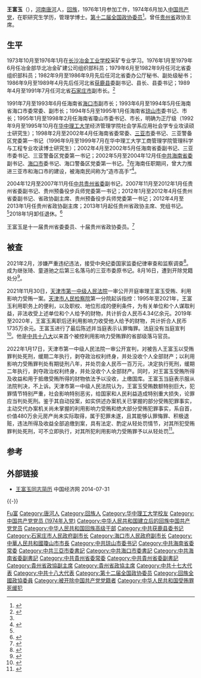 {{Infobox_Politician
| name = 王富玉
| image name =
| width =
|职务1 = [[中国人民政治协商会议贵州省委员会|中国人民政治协商会议贵州省委员会]]主席
|就任日期1 = 2013年1月
|卸任日期1 = 2018年1月
|前任1 = [[王正福|王正福]]
|繼任1 = [[刘晓凯|刘晓凯]]
|职务2 = {{CPC}}[[海口市|海口市]]委员会书记
|就任日期2 = 2002年5月
|卸任日期2 = 2004年12月
|前任2 = [[蔡长松|蔡长松]]
|繼任2 = [[王为璐|王为璐]]
|职务3 = {{CPC}}[[三亚市|三亚市]]委员会书记
|就任日期3 = 1998年2月
|卸任日期3 = 2002年5月
|前任3 = [[洪寿祥|洪寿祥]]
|繼任3 = [[于迅|于迅]]
| 性別 =男 
| Native place = [[河南省|河南]][[唐河县|唐河]]
| place of birth =
| date of birth = {{birth year and age|1952|8}}
|逝世日期 = 
|逝世地點 = 
|別名 = 
| nationality ={{PRC}}
| spouse =
| relatives =
| party =<del>{{CPC}}</del>（2021年8月16日被开除）
| educate =[[长沙冶金工业学校|长沙冶金工业学校]]专科<br>[[华中理工大学|华中理工大学]]在职硕士、博士
| past =
}}
'''王富玉'''（{{bd|1952年|8月|catIdx=Wang王}}），[[河南省|河南]][[唐河县|唐河]]人，[[回族|回族]]，1976年1月参加工作，1974年6月加入[[中国共产党|中国共产党]]，在职研究生学历，管理学博士。[[中国人民政治协商会议第十二届全国委员会委员名单|第十二届全国政协委员]]<ref>{{Cite web|title=王富玉简历资料|url=http://cpc.people.com.cn/gbzl/html/130100034.html|accessdate=2014-01-16|archiveurl=https://web.archive.org/web/20140116132108/http://cpc.people.com.cn/gbzl/html/130100034.html|archivedate=2014-01-16|dead-url=no}}</ref>。曾任[[贵州省|贵州省]]政协主席。

==生平==
1973年10月至1976年1月在[[长沙冶金工业学校|长沙冶金工业学校]]采矿专业学习。1976年1月至1979年6月任冶金部华北冶金矿建公司组织部科员；1979年6月至1982年9月任河北省委组织部科员；1982年9月至1986年9月先后任河北省委办公厅秘书、副处级秘书；1986年9月至1989年4月先后任河北省[[获鹿县|获鹿县]]委副书记、县长、县委书记；1989年4月至1991年7月任河北省[[石家庄市|石家庄市]]副市长。<ref name="renshi.people">{{Cite news|url=http://renshi.people.com.cn/n/2013/0130/c139617-20379766.html|title=王富玉同志简历|date=2013-01-30|work=人民网|accessdate=2021-02-21}}</ref>

1991年7月至1993年6月任海南省[[海口市|海口市]]副市长；1993年6月至1994年5月任海南省海口市委常委、副市长；1994年5月至1995年1月任海南省[[琼山市|琼山市]]委书记、市长；1995年1月至1998年2月任海南省瓊山市委书记、市长，明确为正厅级（1992年9月至1995年10月在[[华中理工大学|华中理工大学]]经济管理学院社会学系应用社会学专业攻读硕士研究生）；1998年2月至2002年4月任海南省委常委、[[三亚市|三亚市]]委书记、三亚警备区党委第一书记（1996年9月至1999年7月在华中理工大学工商管理学院管理科学与工程专业攻读博士研究生）；2002年4月至2002年5月任海南省委副书记、三亚市委书记、三亚警备区党委第一书记；2002年5月至2004年12月任[[中共海南省委|中共海南省委]]副书记、[[海口市|海口市]]委书记、海口警备区党委第一书记。<ref name="renshi.people" />在海南任职期间，曾大力推进三亚市和海口市的建设，被海南民间称为“造市高手”<ref>{{Cite web|title=正部级“老虎”王富玉落马，曾是海南“造市高手”|url=https://www.163.com/dy/article/G3D6ESGE0534A4S8.html|accessdate=2021-02-23|date=2021-02-21|publisher=网易}}</ref>。

2004年12月至2007年11月任[[中共贵州省委|中共贵州省委]]副书记，2007年11月至2012年1月任贵州省委副书记、贵州预备役步兵师党委第一书记；2012年1月至2012年4月任贵州省委副书记、省政协副主席、贵州预备役步兵师党委第一书记；2012年4月至2013年1月任贵州省政协副主席；2013年1月起任贵州省政协主席、党组书记。<ref name="renshi.people" />2018年1月卸任退休。<ref>{{Cite news|url=https://www.cqcb.com/headline/2021-02-21/3749701_pc.html|title=退休正部周末被查，3周前曾坐主席台|date=2021-02-21|work=长安街知事（北京日报）|via=上游新闻|accessdate=2021-02-21}}</ref>

王富玉是十一届贵州省委委员、十届贵州省政协委员。<ref>{{Cite web|title=贵州省委副书记王富玉同志会见张哲总经理|url=http://www.chinaunicom.com.cn/city/guizhou/xwgg/file26.html|accessdate=2021-02-23|publisher=中国联通|archiveurl=https://web.archive.org/web/20141230100347/http://www.chinaunicom.com.cn/city/guizhou/xwgg/file26.html|archivedate=2014-12-30|dead-url=yes}}</ref>

== 被查 ==
2021年2月，涉嫌严重违纪违法，接受中央纪委国家监委纪律审查和监察调查<ref>{{cite web|title=贵州省政协原主席王富玉接受中央纪委国家监委纪律审查和监察调查|url=http://www.ccdi.gov.cn/toutiao/202102/t20210221_236200.html|accessdate=2021-02-21|date=2021-02-21|publisher=中央纪委国家监委网站|archive-date=2021-08-17|archive-url=https://web.archive.org/web/20210817041208/https://www.ccdi.gov.cn/toutiao/202102/t20210221_236200.html|dead-url=no}}</ref>。成为继张琦、童道驰之后第三名落马的三亚市委原书记。8月16日，遭到开除党籍处分<ref>{{cite web|title=贵州省政协原党组书记、主席王富玉严重违纪违法被开除党籍|url=https://www.ccdi.gov.cn/scdc/zggb/djcf/202108/t20210816_248397.html|accessdate=2021-08-16|date=2021-08-16|publisher=中央纪委国家监委网站|archive-date=2021-08-17|archive-url=https://web.archive.org/web/20210817030617/https://www.ccdi.gov.cn/scdc/zggb/djcf/202108/t20210816_248397.html|dead-url=no}}</ref>。

2021年11月30日，[[天津市第一中级人民法院|天津市第一中级人民法院]]一审公开开庭审理王富玉受贿、利用影响力受贿一案。[[天津市人民检察院|天津市人民检察院]]第一分院起诉指控：1995年至2021年，王富玉利用职务上的便利，以及职权、地位形成的便利条件，为有关单位和个人谋取利益，非法收受上述单位和个人给予的财物，共计折合人民币4.34亿余元。2019年至2020年，王富玉离职后还利用影响力收受他人给予的财物，共计折合人民币1735万余元。王富玉进行了最后陈述并当庭表示认罪悔罪。法庭没有当庭宣判<ref>{{Cite web|title=贵州省政协原主席王富玉受审，被控敛财超4.5亿|url=https://www.jiemian.com/article/6865586.html|access-date=2021-11-30|date=2021-11-30|publisher=界面新闻|archive-date=2021-11-30|archive-url=https://web.archive.org/web/20211130100147/https://www.jiemian.com/article/6865586.html|dead-url=no}}</ref>。他是[[中国共产党第十八次全国代表大会|中共十八大]]以来首个被控利用影响力受贿罪的省部级落马官员。

2022年1月17日，天津市第一中级人民法院一审公开宣判，对被告人王富玉以受贿罪判处死刑，缓期二年执行，剥夺政治权利终身，并处没收个人全部财产；以利用影响力受贿罪判处有期徒刑八年，并处罚金人民币一百万元，决定执行死刑，缓期二年执行，剥夺政治权利终身，并处没收个人全部财产。同时，对王富玉受贿所得及收益和用于抵缴受贿所得的财物依法予以没收，上缴国库。王富玉当庭表示服从法院判决，不上诉。天津市第一中级人民法院认为，王富玉受贿数额特别巨大，犯罪情节特别严重，社会影响特别恶劣，给国家和人民利益造成特别重大损失，论罪应当判处死刑。鉴于其自动投案，如实供述办案机关已掌握的部分受贿犯罪事实，主动交代办案机关尚未掌握的利用影响力受贿和绝大部分受贿犯罪事实，系自首，价值480万余元房产尚未实际取得，属于犯罪未遂，且其能够认罪悔罪、积极退赃，违法所得及收益全部追缴到案，具有法定、酌定从轻处罚情节，对其所犯受贿罪判处死刑，可不立即执行，对其所犯利用影响力受贿罪予以从轻处罚<ref>{{Cite web|title=贵州省政协原主席王富玉，被判死缓|url=http://www.bjnews.com.cn/detail/164241121514208.html|access-date=2022-01-17|publisher=新京报|archive-date=2022-01-18|archive-url=https://web.archive.org/web/20220118095316/https://www.bjnews.com.cn/detail/164241121514208.html|dead-url=no}}</ref>。

==参考==
{{reflist}}

==外部链接==
*[http://district.ce.cn/newarea/sddy/201301/31/t20130131_24082694.shtml 王富玉同志简历] {{Wayback|url=http://district.ce.cn/newarea/sddy/201301/31/t20130131_24082694.shtml |date=20140506113635 }} 中国经济网 2014-07-31

{{-}}
{{start box}}
{{s-par|prc-lcppcc}}
{{s-before|[[王正福|王正福]]}}
{{s-title|[[中国人民政治协商会议贵州省委员会|中国人民政治协商会议贵州省委员会]]主席|2013年1月－2018年1月}}
{{s-after|[[刘晓凯|刘晓凯]]}}
{{s-ppo|cpc}}
{{s-before|[[]]}}
{{s-title|[[中国共产党贵州省委员会|中国共产党贵州省委员会]]专职副书记|2004年12月－2012年4月}}
{{s-after|[[陈敏尔|陈敏尔]]}}
{{s-before|[[蔡长松|蔡长松]]}}
{{s-title|[[中国共产党海口市委员会|中国共产党海口市委员会]]书记|2002年5月－2004年12月}}
{{s-after|[[王为璐|王为璐]]}}
{{s-before|[[]]}}
{{s-title|[[中国共产党海南省委员会|中国共产党海南省委员会]]专职副书记|2002年4月－2004年12月}}
{{s-after|[[]]}}
{{s-before|[[洪寿祥|洪寿祥]]}}
{{s-title|[[中国共产党三亚市委员会|中国共产党三亚市委员会]]书记|1998年2月－2002年5月}}
{{s-after|[[于迅|于 迅]]}}
{{end box}}
{{中共十九大以来的反腐败工作}}
{{中华人民共和国贵州省正职领导人}}
{{中华人民共和国海口市正职领导人}}

{{DEFAULTSORT:Wang王}}
[[Category:王姓|Fu富]]
[[Category:唐河人|Category:唐河人]]
[[Category:回族人|Category:回族人]]
[[Category:华中理工大学校友|Category:华中理工大学校友]]
[[Category:中国共产党党员_(1974年入党)|Category:中国共产党党员 (1974年入党)]]
[[Category:中华人民共和国建立后的回族中国共产党党员|Category:中华人民共和国建立后的回族中国共产党党员]]
[[Category:中华人民共和国回族高级干部|Category:中华人民共和国回族高级干部]]
[[Category:中共获鹿县委书记|Category:中共获鹿县委书记]]
[[Category:石家庄市人民政府副市长|Category:石家庄市人民政府副市长]]
[[Category:海口市人民政府副市长|Category:海口市人民政府副市长]]
[[Category:中華人民共和國瓊山市市長|Category:中華人民共和國瓊山市市長]]
[[Category:中共琼山市委书记|Category:中共琼山市委书记]]
[[Category:中共海南省委常委|Category:中共海南省委常委]]
[[Category:中共三亞市委書記|Category:中共三亞市委書記]]
[[Category:中共海口市委書記|Category:中共海口市委書記]]
[[Category:中共海南省委副書記|Category:中共海南省委副書記]]
[[Category:中共貴州省委常委|Category:中共貴州省委常委]]
[[Category:中共貴州省委副書記|Category:中共貴州省委副書記]]
[[Category:貴州省政協副主席|Category:貴州省政協副主席]]
[[Category:貴州省政協主席|Category:貴州省政協主席]]
[[Category:中共十七大代表|Category:中共十七大代表]]
[[Category:中共十八大代表|Category:中共十八大代表]]
[[Category:第十二届全国政协委员|Category:第十二届全国政协委员]]
[[Category:回族全國政協委員|Category:回族全國政協委員]]
[[Category:被开除中国共产党党籍者|Category:被开除中国共产党党籍者]]
[[Category:中华人民共和国受贿罪死缓犯|Category:中华人民共和国受贿罪死缓犯]]